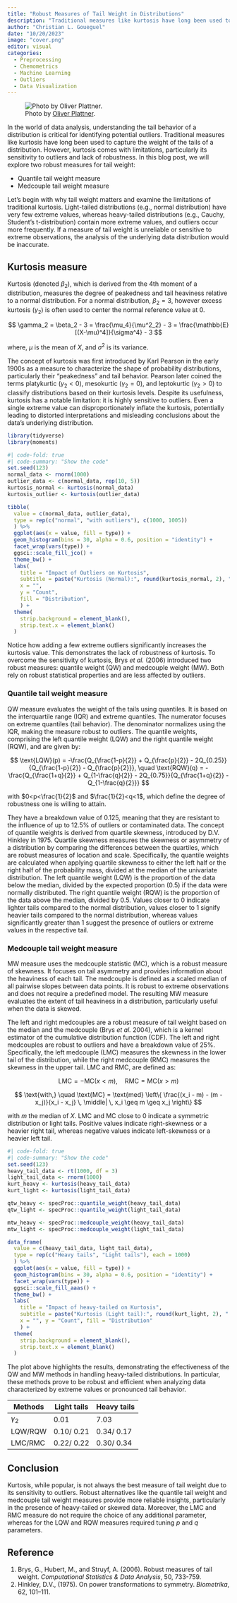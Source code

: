 ```yaml
---
title: "Robust Measures of Tail Weight in Distributions"
description: "Traditional measures like kurtosis have long been used to capture the weight of the tails of a distribution. However, kurtosis comes with limitations, particularly its sensitivity to outliers and lack of robustness. In this blog post, we will explore two robust measures for tail weight."
author: "Christian L. Goueguel"
date: "10/20/2023"
image: "cover.png"
editor: visual
categories:
  - Preprocessing
  - Chemometrics
  - Machine Learning
  - Outliers
  - Data Visualization
---
```


::: justified
![Photo by [Oliver Plattner](https://unsplash.com/photos/photography-of-bridge-WY302kitn7U?utm_content=creditShareLink&utm_medium=referral&utm_source=unsplash).](cover.png){fig-align="center"}

In the world of data analysis, understanding the tail behavior of a distribution is critical for identifying potential outliers. Traditional measures like kurtosis have long been used to capture the weight of the tails of a distribution. However, kurtosis comes with limitations, particularly its sensitivity to outliers and lack of robustness. In this blog post, we will explore two robust measures for tail weight:

-   Quantile tail weight measure
-   Medcouple tail weight measure

Let's begin with why tail weight matters and examine the limitations of traditional kurtosis. Light-tailed distributions (e.g., normal distribution) have very few extreme values, whereas heavy-tailed distributions (e.g., Cauchy, Student's t-distribution) contain more extreme values, and outliers occur more frequently. If a measure of tail weight is unreliable or sensitive to extreme observations, the analysis of the underlying data distribution would be inaccurate.

## **Kurtosis measure**

Kurtosis (denoted $\beta_2$), which is derived from the 4th moment of a distribution, measures the degree of peakedness and tail heaviness relative to a normal distribution. For a normal distribution, $\beta_2 = 3$, however excess kurtosis ($\gamma_2$) is often used to center the normal reference value at 0.

$$
\gamma_2 = \beta_2 - 3 = \frac{\mu_4}{\mu^2_2} - 3 = \frac{\mathbb{E}[(X-\mu)^4]}{\sigma^4} - 3
$$

where, $\mu$ is the mean of $X$, and $\sigma^2$ is its variance.

The concept of kurtosis was first introduced by Karl Pearson in the early 1900s as a measure to characterize the shape of probability distributions, particularly their "peakedness" and tail behavior. Pearson later coined the terms platykurtic ($\gamma_2 < 0$), mesokurtic ($\gamma_2 = 0$), and leptokurtic ($\gamma_2 > 0$) to classify distributions based on their kurtosis levels. Despite its usefulness, kurtosis has a notable limitation: it is highly sensitive to outliers. Even a single extreme value can disproportionately inflate the kurtosis, potentially leading to distorted interpretations and misleading conclusions about the data's underlying distribution.

```r
library(tidyverse)
library(moments)
```

```r
#| code-fold: true
#| code-summary: "Show the code"
set.seed(123)
normal_data <- rnorm(1000)
outlier_data <- c(normal_data, rep(10, 5))
kurtosis_normal <- kurtosis(normal_data)
kurtosis_outlier <- kurtosis(outlier_data)

tibble(
  value = c(normal_data, outlier_data),
  type = rep(c("normal", "with outliers"), c(1000, 1005))
  ) %>%
  ggplot(aes(x = value, fill = type)) +
  geom_histogram(bins = 30, alpha = 0.6, position = "identity") +
  facet_wrap(vars(type)) +
  ggsci::scale_fill_jco() +
  theme_bw() +
  labs(
    title = "Impact of Outliers on Kurtosis",
    subtitle = paste("Kurtosis (Normal):", round(kurtosis_normal, 2), "| Kurtosis (Outliers):", round(kurtosis_outlier, 2)), 
    x = "", 
    y = "Count",
    fill = "Distribution",
    ) +
  theme(
    strip.background = element_blank(),
    strip.text.x = element_blank()
  )
```

Notice how adding a few extreme outliers significantly increases the kurtosis value. This demonstrates the lack of robustness of kurtosis. To overcome the sensitivity of kurtosis, Brys *et al.* (2006) introduced two robust measures: quantile weight (QW) and medcouple weight (MW). Both rely on robust statistical properties and are less affected by outliers.

### **Quantile tail weight measure**

QW measure evaluates the weight of the tails using quantiles. It is based on the interquartile range (IQR) and extreme quantiles. The numerator focuses on extreme quantiles (tail behavior). The denominator normalizes using the IQR, making the measure robust to outliers. The quantile weights, comprising the left quantile weight (LQW) and the right quantile weight (RQW), and are given by:

$$
\text{LQW}(p) = -\frac{Q_{\frac{1-p}{2}} + Q_{\frac{p}{2}} - 2Q_{0.25}}{Q_{\frac{1-p}{2}} - Q_{\frac{p}{2}}}, \quad 
\text{RQW}(q) = -\frac{Q_{\frac{1+q}{2}} + Q_{1-\frac{q}{2}} - 2Q_{0.75}}{Q_{\frac{1+q}{2}} - Q_{1-\frac{q}{2}}} 
$$

with $0<p<\frac{1}{2}$ and $\frac{1}{2}<q<1$, which define the degree of robustness one is willing to attain.

They have a breakdown value of 0.125, meaning that they are resistant to the influence of up to 12.5% of outliers or contaminated data. The concept of quantile weights is derived from quartile skewness, introduced by D.V. Hinkley in 1975. Quartile skewness measures the skewness or asymmetry of a distribution by comparing the differences between the quartiles, which are robust measures of location and scale. Specifically, the quantile weights are calculated when applying quartile skewness to either the left half or the right half of the probability mass, divided at the median of the univariate distribution. The left quantile weight (LQW) is the proportion of the data below the median, divided by the expected proportion (0.5) if the data were normally distributed. The right quantile weight (RQW) is the proportion of the data above the median, divided by 0.5. Values closer to 0 indicate lighter tails compared to the normal distribution, values closer to 1 signify heavier tails compared to the normal distribution, whereas values significantly greater than 1 suggest the presence of outliers or extreme values in the respective tail.

### **Medcouple tail weight measure**

MW measure uses the medcouple statistic (MC), which is a robust measure of skewness. It focuses on tail asymmetry and provides information about the heaviness of each tail. The medcouple is defined as a scaled median of all pairwise slopes between data points. It is robust to extreme observations and does not require a predefined model. The resulting MW measure evaluates the extent of tail heaviness in a distribution, particularly useful when the data is skewed.

The left and right medcouples are a robust measure of tail weight based on the median and the medcouple (Brys *et al.* 2004), which is a kernel estimator of the cumulative distribution function (CDF). The left and right medcouples are robust to outliers and have a breakdown value of 25%. Specifically, the left medcouple (LMC) measures the skewness in the lower tail of the distribution, while the right medcouple (RMC) measures the skewness in the upper tail. LMC and RMC, are defined as:

$$
\text{LMC} = -\text{MC}(x < m), \quad \text{RMC} = \text{MC}(x > m)
$$

$$
\text{with,} \quad
\text{MC} = \text{med} \left\{ \frac{(x_i - m) - (m - x_j)}{x_i - x_j} \, \middle| \, x_i \geq m \geq x_j \right\}
$$

with $m$ the median of $X$. LMC and MC close to 0 indicate a symmetric distribution or light tails. Positive values indicate right-skewness or a heavier right tail, whereas negative values indicate left-skewness or a heavier left tail.

```r
#| code-fold: true
#| code-summary: "Show the code"
set.seed(123)
heavy_tail_data <- rt(1000, df = 3) 
light_tail_data <- rnorm(1000)       
kurt_heavy <- kurtosis(heavy_tail_data)
kurt_light <- kurtosis(light_tail_data)

qtw_heavy <- specProc::quantile_weight(heavy_tail_data)
qtw_light <- specProc::quantile_weight(light_tail_data)

mtw_heavy <- specProc::medcouple_weight(heavy_tail_data)
mtw_light <- specProc::medcouple_weight(light_tail_data)

data_frame(
  value = c(heavy_tail_data, light_tail_data),
  type = rep(c("Heavy tails", "Light tails"), each = 1000)
  ) %>%
  ggplot(aes(x = value, fill = type)) +
  geom_histogram(bins = 30, alpha = 0.6, position = "identity") +
  facet_wrap(vars(type)) +
  ggsci::scale_fill_aaas() +
  theme_bw() +
  labs(
    title = "Impact of heavy-tailed on Kurtosis",
    subtitle = paste("Kurtosis (Light tail):", round(kurt_light, 2), "| Kurtosis (Heavy tail):", round(kurt_heavy, 2)),
    x = "", y = "Count", fill = "Distribution"
    ) +
  theme(
    strip.background = element_blank(),
    strip.text.x = element_blank()
  )
```

The plot above highlights the results, demonstrating the effectiveness of the QW and MW methods in handling heavy-tailed distributions. In particular, these methods prove to be robust and efficient when analyzing data characterized by extreme values or pronounced tail behavior.

| Methods    | Light tails | Heavy tails |
|------------|-------------|-------------|
| $\gamma_2$ | 0.01        | 7.03        |
| LQW/RQW    | 0.10/ 0.21  | 0.34/ 0.17  |
| LMC/RMC    | 0.22/ 0.22  | 0.30/ 0.34  |

## **Conclusion**

Kurtosis, while popular, is not always the best measure of tail weight due to its sensitivity to outliers. Robust alternatives like the quantile tail weight and medcouple tail weight measures provide more reliable insights, particularly in the presence of heavy-tailed or skewed data. Moreover, the LMC and RMC measure do not require the choice of any additional parameter, whereas for the LQW and RQW measures required tuning $p$ and $q$ parameters.

## Reference

1.  Brys, G., Hubert, M., and Struyf, A. (2006). Robust measures of tail weight. *Computational Statistics & Data Analysis*, 50, 733-759.
2.  Hinkley, D.V., (1975). On power transformations to symmetry. *Biometrika*, 62, 101–111.
:::
